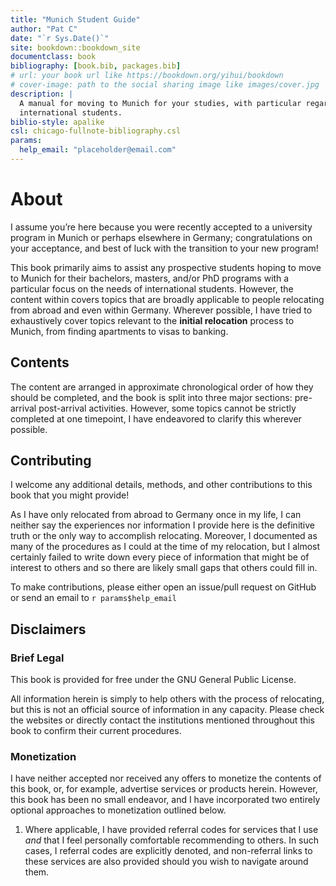 ```yaml
--- 
title: "Munich Student Guide"
author: "Pat C"
date: "`r Sys.Date()`"
site: bookdown::bookdown_site
documentclass: book
bibliography: [book.bib, packages.bib]
# url: your book url like https://bookdown.org/yihui/bookdown
# cover-image: path to the social sharing image like images/cover.jpg
description: |
  A manual for moving to Munich for your studies, with particular regard for
  international students.
biblio-style: apalike
csl: chicago-fullnote-bibliography.csl
params:
  help_email: "placeholder@email.com"
---
```


# About {#chapter-index}

I assume you're here because you were recently accepted to a university program in Munich or perhaps elsewhere in Germany; congratulations on your acceptance, and best of luck with the transition to your new program!

This book primarily aims to assist any prospective students hoping to move to Munich for their bachelors, masters, and/or PhD programs with a particular focus on the needs of international students. However, the content within covers topics that are broadly applicable to people relocating from abroad and even within Germany. Wherever possible, I have tried to exhaustively cover topics relevant to the **initial relocation** process to Munich, from finding apartments to visas to banking.

## Contents

The content are arranged in approximate chronological order of how they should be completed, and the book is split into three major sections: pre-arrival post-arrival activities. However, some topics cannot be strictly completed at one timepoint, I have endeavored to clarify this wherever possible.

## Contributing

I welcome any additional details, methods, and other contributions to this book that you might provide!

As I have only relocated from abroad to Germany once in my life, I can neither say the experiences nor information I provide here is the definitive truth or the only way to accomplish relocating. Moreover, I documented as many of the procedures as I could at the time of my relocation, but I almost certainly failed to write down every piece of information that might be of interest to others and so there are likely small gaps that others could fill in.

To make contributions, please either open an issue/pull request on GitHub or send an email to `r params$help_email`

## Disclaimers

### Brief Legal

This book is provided for free under the GNU General Public License.

All information herein is simply to help others with the process of relocating, but this is not an official source of information in any capacity. Please check the websites or directly contact the institutions mentioned throughout this book to confirm their current procedures.


### Monetization

I have neither accepted nor received any offers to monetize the contents of this book, or, for example, advertise services or products herein. However, this book has been no small endeavor, and I have incorporated two entirely optional approaches to monetization outlined below.

1. Where applicable, I have provided referral codes for services that I use _and_ that I feel personally comfortable recommending to others. In such cases, I referral codes are explicitly denoted, and non-referral links to these services are also provided should you wish to navigate around them.




